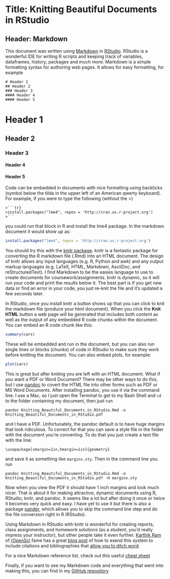 Title: Knitting Beautiful Documents in RStudio
========================================================

## Header: Markdown
This document was written using [Markdown](http://daringfireball.net/projects/markdown/) in [RStudio](http://www.rstudio.com/). RStudio is a wonderful IDE for writing R scripts and keeping track of variables, dataframes, history, packages and much more. Markdown is a simple formatting syntax for authoring web pages. It allows for easy formatting, for example

```
# Header 1
## Header 2
### Header 3
#### Header 4
#### Header 5
```

# Header 1
## Header 2
### Header 3
#### Header 4
#### Header 5

Code can be embedded in documents with nice formatting using backticks (symbol below the tilda in the upper left of an American qwerty keyboard). For example, if you were to type the following (without the >)

```
>```{r}
>install.packages("lme4", repos = 'http://cran.us.r-project.org')
>```
```

you could run that block in R and install the lme4 package. In the markdown document it would show up as:

```r
install.packages("lme4", repos = 'http://cran.us.r-project.org')
```

You should try this with the [knitr package](http://yihui.name/knitr/). knitr is a fantastic package for converting the R markdown file (.Rmd) into an HTML document. The design of knitr allows any input languages (e.g. R, Python and awk) and any output markup languages (e.g. LaTeX, HTML, Markdown, AsciiDoc, and reStructuredText). I find Markdown to be the easies language to use to create documents for coursework/assignments. knitr is dynamic, so it will run your code and print the results below it. The best part is if you get new data or find an error in your code, you just re-knit the file and it's updated a few seconds later.

In RStudio, once you install knitr a button shows up that you can click to knit the markdown file (produce your html document). When you click the **Knit HTML** button a web page will be generated that includes both content as well as the output of any embedded R code chunks within the document. You can embed an R code chunk like this:

```r
summary(cars)
```

These will be embedded and run in the document, but you can also run single lines or blocks (chunks) of code in RStudio to make sure they work before knitting the document. You can also embed plots, for example:

```r
plot(cars)
```

This is great but after kniting you are left with an HTML document. What if you want a PDF or Word Document? There may be other ways to do this, but I use [pandoc](http://johnmacfarlane.net/pandoc/) to covert the HTML file into other forms such as PDF or MS Word Documents. After installing pandoc, you use it via the command line. I use a Mac, so I just open the Terminal to get to my Bash Shell and `cd` to the folder containing my document, then just run

```
pandoc Knitting_Beautiful_Documents_in_RStudio.Rmd -o Knitting_Beautiful_Documents_in_RStudio.pdf
```

and I have a PDF. Unfortunately, the pandoc default is to have huge margins that look ridiculous. To correct for that you can save a style file in the folder with the document you're converting. To do that you just create a text file with the line:

```
\usepackage[vmargin=1in,hmargin=1in]{geometry}
```

and save it as something like `margins.sty`. Then in the command line you run

```
pandoc Knitting_Beautiful_Documents_in_RStudio.Rmd -o Knitting_Beautiful_Documents_in_RStudio.pdf -H margins.sty
```

Now when you view the PDF it should have 1 inch margins and look much nicer. That is about it for making attractive, dynamic documents using R, RStudio, knitr, and pandoc. It seems like a lot but after doing it once or twice it becomes very quick and easy. I have yet to use it but there is also a package [pander](http://rapporter.github.io/pander/#examples), which allows you to skip the command line step and do the file conversion right in R (RStudio).

Using Markdown in RStudio with knitr is wonderful for creating reports, class assignments, and homework solutions (as a student, you'd really impress your instructor), but other people take it even further. [Karthik Ram](http://nature.berkeley.edu/~kram/) of [rOpenSci](http://ropensci.org/) fame has a great [blog post](http://inundata.org/2012/12/04/how-to-ditch-word/) of how to exend this system to include citations and bibliographies that [allow you to ditch word](http://inundata.org/2012/12/04/how-to-ditch-word/).

For a nice Markdown reference list, check out this useful [cheat sheet](https://github.com/adam-p/markdown-here/wiki/Markdown-Cheatsheet#wiki-code)

Finally, if you want to see my Markdown code and everything that went into making this, you can find in my [GitHub repository](https://github.com/djhocking/Knitting_Beautiful_Documents_in_RStudio.git)
